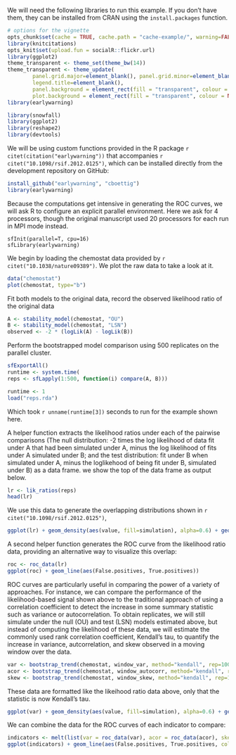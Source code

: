 
We will need the following libraries to run this example.  If you don't have them, they can be installed from CRAN using the `install.packages` function.  

```r
# options for the vignette 
opts_chunk$set(cache = TRUE, cache.path = "cache-example/", warning=FALSE, message=FALSE, tidy=FALSE)
library(knitcitations)
opts_knit$set(upload.fun = socialR::flickr.url)
library(ggplot2)
theme_transparent <- theme_set(theme_bw(14))
theme_transparent <- theme_update(
        panel.grid.major=element_blank(), panel.grid.minor=element_blank(),
        legend.title=element_blank(), 
        panel.background = element_rect(fill = "transparent", colour = NA), 
        plot.background = element_rect(fill = "transparent", colour = NA))
library(earlywarning)
```


```r
library(snowfall)
library(ggplot2)
library(reshape2)
library(devtools)
```

We will be using custom functions provided in the R package `r citet(citation("earlywarning"))` that accompanies `r citet("10.1098/rsif.2012.0125")`, which can be installed directly from the development repository on GitHub:

```r
install_github("earlywarning", "cboettig")
library(earlywarning)
```


Because the computations get intensive in generating the ROC curves, we will ask R to configure an explicit parallel environment.  Here we ask for 4 processors, though the original manuscript used 20 processors for each run in MPI mode instead.  

```
sfInit(parallel=T, cpu=16)
sfLibrary(earlywarning)
````

We begin by loading the chemostat data provided by `r citet("10.1038/nature09389")`. We plot the raw data to take a look at it. 


```r
data("chemostat")
plot(chemostat, type="b")
```


Fit both models to the original data, record the observed likelihood ratio of the original data

```r
A <- stability_model(chemostat, "OU")
B <- stability_model(chemostat, "LSN")
observed <- -2 * (logLik(A) - logLik(B))
````


Perform the bootstrapped model comparison using 500 replicates on the parallel cluster.  

```r
sfExportAll()
runtime <- system.time(
reps <- sfLapply(1:500, function(i) compare(A, B)))
```

```r
runtime <- 1
load("reps.rda")
```


Which took `r unname(runtime[3])` seconds to run for the example shown here.  

A helper function extracts the likelihood ratios under each of the pairwise comparisons (The null distribution: -2 times the log likelihood of data fit under A that had been simulated under A, minus the log likelihood of fits under A  simulated under B; and the test distribution: fit under B when simulated under A, minus the loglikehood of being fit under B, simulated under B) as a data frame.  we show the top of the data frame as output below.  


```r
lr <- lik_ratios(reps)
head(lr)
````

We use this data to generate the overlapping distributions shown in `r citet("10.1098/rsif.2012.0125")`, 

```r
ggplot(lr) + geom_density(aes(value, fill=simulation), alpha=0.6) + geom_vline(aes(xintercept=observed))
```


A second helper function generates the ROC curve from the likelihood ratio data, providing an alternative way to visualize this overlap:

```r
roc <- roc_data(lr)
ggplot(roc) + geom_line(aes(False.positives, True.positives))
````





ROC curves are particularly useful in comparing the power of a variety of approaches.  For instance, we can compare the performance of the likelihood-based signal shown above to the traditional approach of using a correlation coefficient to detect the increase in some summary statistic such as variance or autocorrelation.  To obtain replicates, we will still simulate under the null (OU) and test (LSN) models estimated above, but instead of computing the likelihood of these data, we will estimate the commonly used rank correlation coefficient, Kendall's tau, to quantify the increase in variance, autcorrelation, and skew observed in a moving window over the data.


```r
var <- bootstrap_trend(chemostat, window_var, method="kendall", rep=100)
acor <- bootstrap_trend(chemostat, window_autocorr, method="kendall", rep=100)
skew <- bootstrap_trend(chemostat, window_skew, method="kendall", rep=100)
```

These data are formatted like the likeihood ratio data above, only that the statistic is now Kendall's tau.  


```r
ggplot(var) + geom_density(aes(value, fill=simulation), alpha=0.6) + geom_vline(aes(xintercept=observed))
```


We can combine the data for the ROC curves of each indicator to compare:

```r
indicators <- melt(list(var = roc_data(var), acor = roc_data(acor), skew = roc_data(skew), lr = roc), id = c("Threshold", "False.positives", "True.positives"))
ggplot(indicators) + geom_line(aes(False.positives, True.positives, color=L1)) 
```


